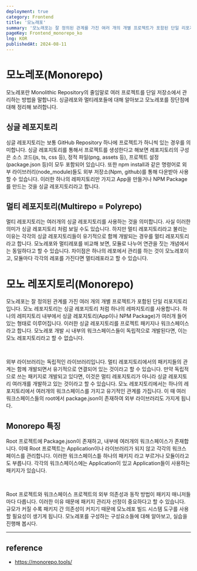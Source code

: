 ```yaml
---
deployment: true
category: Frontend
title: '모노래포'
summary: '모노래포는 잘 정의된 관계를 가진 여러 개의 개별 프로젝트가 포함된 단일 리포지토리입니다.'
pageKey: Frontend_monorepo_ko
lng: KOR
publishedAt: 2024-08-11
---
```


# 모노레포(Monorepo)

모노레포란 Monolithic Repository의 줄임말로 여러 프로젝트를 단일 저장소에서 관리하는 방법을 말합니다. 싱글레포와 멀티레포들에 대해 알아보고 모노레포를 장단점에 대해 정리해 보려합니다.

## 싱글 레포지토리

싱글 레포지토리는 보통 GitHub Repository 하나에 프로젝트가 하니씩 있는 경우를 의미합니다. 싱글 레포지토리를 통해서 프로젝트를 생성한다고 해보면 레포지토리의 구성은 소스 코드(js, ts, css 등), 정적 파일(png, assets 등), 프로젝트 설정(package.json 등)이 모두 포함되어 있습니다. 또한 npm install과 같은 명령어로 외부 라이브러리(node_module)들도 외부 저장소(Npm, github)를 통해 다운받아 사용 할 수 있습니다. 이러한 하나의 레파지토리만 가지고 App을 만들거나 NPM Package를 만드는 것을 싱글 레포지토리라고 합니다.

## 멀티 레포지토리(Multirepo = Polyrepo)

멀티 레포지토리는 여러개의 싱글 레포지토리를 사용하는 것을 의미합니다. 사실 이러한 의미가 싱글 레포지토리 처럼 보일 수도 있습니다. 하지만 멀티 레포지토리라고 불리는 이유는 각각의 싱글 레포지토리들이 유기적으로 함께 개발되는 경우를 멀티 레포지토리라고 합니다. 모노레포와 멀티레포를 비교해 보면, 모듈로 나누어 연관을 짓는 개념에서는 동일하다고 할 수 있습니다. 차이점은 하나의 레포에서 관리를 하는 것이 모노레포이고, 모듈마다 각각의 레포를 가진다면 멀티레포라고 할 수 있습니다.

# 모노 레포지토리(Monorepo)

모노레포는 잘 정의된 관계를 가진 여러 개의 개별 프로젝트가 포함된 단일 리포지토리입니다. 모노 레포지토리는 싱글 레포지토리 처럼 하나의 레파지토리를 사용합니다. 하나의 레피지토리 내부에서 싱글 레포지토리(App이나 NPM Package)가 여러개 들어있는 형태로 이루어집니다. 이러한 싱글 레포지토리를 프로젝트 패키지나 워크스페이스라고 합니다. 모노레포 개발 시 내부의 워크스페이스들이 독립적으로 개발된다면, 이는 모노 레포지토리라고 할 수 없습니다.

<br />

외부 라이브러리는 독립적인 라이브러리입니다. 멀티 레포지토리에서의 패키지들의 관계는 함께 개발되면서 유기적으로 연결되어 있는 것이라고 할 수 있습니다. 만약 독립적으로 쓰는 패키지로 개발되고 있다면, 이것은 멀티 레포지토리가 아니라 싱글 레포지토리 여러개를 개발하고 있는 것이라고 할 수 있습니다. 모노 레포지토리에서는 하나의 레포지토리에서 여러개의 워크스페이스를 가지고 유기적인 관계를 가집니다. 이 때 여러 워크스페이스들의 root에서 package.json이 존재하여 외부 라이브러리도 가지게 됩니다.

## Monorepo 특징

Root 프로젝트에 Package.json이 존재하고, 내부에 여러개의 워크스페이스가 존재합니다. 이때 Root 프로젝트는 Application이나 라이브러리가 되지 않고 각각의 워크스페이스를 관리합니다. 이러한 워크스페이스틑 하나의 패키지 라고 부르거나 모듈이라고도 부릅니다. 각각의 워크스페이스에는 Application이 있고 Application들이 사용하는 패키지가 있습니다.

<br />

Root 프로젝트와 워크스페이스 프로젝트의 외부 의존성과 동작 방법이 패키지 매니저들 마다 다릅니다. 이러한 이유 때문에 패키지 관리자 선정이 중요하다고 할 수 있습니다. 규모가 커질 수록 패키지 간 의존성이 커지기 때문에 모노레포 빌드 시스템 도구를 사용할 필요성이 생기게 됩니다. 모노레포를 구성하는 구성요소들에 대해 알아보고, 실습을 진행해 봅시다.

---

## reference

- https://monorepo.tools/
